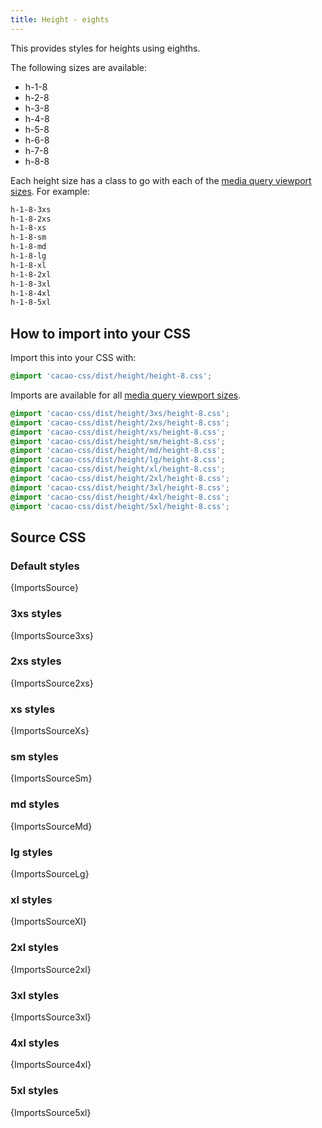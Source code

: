 ```yaml
---
title: Height - eights
---
```


This provides styles for heights using eighths.

The following sizes are available:

- h-1-8
- h-2-8
- h-3-8
- h-4-8
- h-5-8
- h-6-8
- h-7-8
- h-8-8

Each height size has a class to go with each of the [media query viewport sizes](/styles/media#viewport-media-queries). For example:

```css
h-1-8-3xs
h-1-8-2xs
h-1-8-xs
h-1-8-sm
h-1-8-md
h-1-8-lg
h-1-8-xl
h-1-8-2xl
h-1-8-3xl
h-1-8-4xl
h-1-8-5xl
```


## How to import into your CSS

Import this into your CSS with:

```css
@import 'cacao-css/dist/height/height-8.css';
```

Imports are available for all [media query viewport sizes](/styles/media#viewport-media-queries).

```css
@import 'cacao-css/dist/height/3xs/height-8.css';
@import 'cacao-css/dist/height/2xs/height-8.css';
@import 'cacao-css/dist/height/xs/height-8.css';
@import 'cacao-css/dist/height/sm/height-8.css';
@import 'cacao-css/dist/height/md/height-8.css';
@import 'cacao-css/dist/height/lg/height-8.css';
@import 'cacao-css/dist/height/xl/height-8.css';
@import 'cacao-css/dist/height/2xl/height-8.css';
@import 'cacao-css/dist/height/3xl/height-8.css';
@import 'cacao-css/dist/height/4xl/height-8.css';
@import 'cacao-css/dist/height/5xl/height-8.css';
```

## Source CSS

<!-- markdownlint-disable -->

### Default styles

<CodeBlock language="css" title="height/height-8.css">{ImportsSource}</CodeBlock>

### 3xs styles

<CodeBlock language="css" title="height/3xs/height-8.css">{ImportsSource3xs}</CodeBlock>

### 2xs styles

<CodeBlock language="css" title="height/2xs/height-8.css">{ImportsSource2xs}</CodeBlock>

### xs styles

<CodeBlock language="css" title="height/xs/height-8.css">{ImportsSourceXs}</CodeBlock>

### sm styles

<CodeBlock language="css" title="height/sm/height-8.css">{ImportsSourceSm}</CodeBlock>

### md styles

<CodeBlock language="css" title="height/md/height-8.css">{ImportsSourceMd}</CodeBlock>

### lg styles

<CodeBlock language="css" title="height/lg/height-8.css">{ImportsSourceLg}</CodeBlock>

### xl styles

<CodeBlock language="css" title="height/xl/height-8.css">{ImportsSourceXl}</CodeBlock>

### 2xl styles

<CodeBlock language="css" title="height/2xl/height-8.css">{ImportsSource2xl}</CodeBlock>

### 3xl styles

<CodeBlock language="css" title="height/3xl/height-8.css">{ImportsSource3xl}</CodeBlock>

### 4xl styles

<CodeBlock language="css" title="height/4xl/height-8.css">{ImportsSource4xl}</CodeBlock>

### 5xl styles

<CodeBlock language="css" title="height/5xl/height-8.css">{ImportsSource5xl}</CodeBlock>
